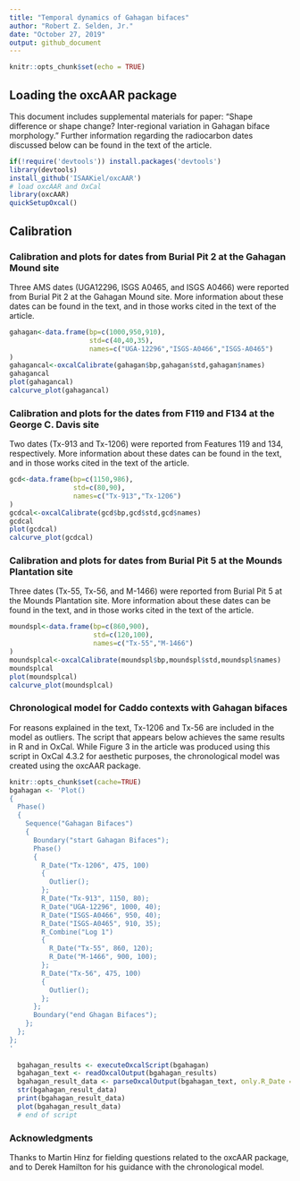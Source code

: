 ```yaml
---
title: "Temporal dynamics of Gahagan bifaces"
author: "Robert Z. Selden, Jr."
date: "October 27, 2019"
output: github_document
---
```


```r
knitr::opts_chunk$set(echo = TRUE)
```

## Loading the oxcAAR package

This document includes supplemental materials for paper: "Shape difference or shape change? Inter-regional variation in Gahagan biface morphology." Further information regarding the radiocarbon dates discussed below can be found in the text of the article.

```r
if(!require('devtools')) install.packages('devtools')
library(devtools)
install_github('ISAAKiel/oxcAAR')
# load oxcAAR and OxCal
library(oxcAAR)
quickSetupOxcal()
```

## Calibration

### Calibration and plots for dates from Burial Pit 2 at the Gahagan Mound site

Three AMS dates (UGA12296, ISGS A0465, and ISGS A0466) were reported from Burial Pit 2 at the Gahagan Mound site. More information about these dates can be found in the text, and in those works cited in the text of the article.

```r
gahagan<-data.frame(bp=c(1000,950,910),
                    std=c(40,40,35),
                    names=c("UGA-12296","ISGS-A0466","ISGS-A0465")
)
gahagancal<-oxcalCalibrate(gahagan$bp,gahagan$std,gahagan$names)
gahagancal
plot(gahagancal)
calcurve_plot(gahagancal)
```

### Calibration and plots for the dates from F119 and F134 at the George C. Davis site

Two dates (Tx-913 and Tx-1206) were reported from Features 119 and 134, respectively. More information about these dates can be found in the text, and in those works cited in the text of the article.

```r
gcd<-data.frame(bp=c(1150,986),
                std=c(80,90),
                names=c("Tx-913","Tx-1206")
)
gcdcal<-oxcalCalibrate(gcd$bp,gcd$std,gcd$names)
gcdcal
plot(gcdcal)
calcurve_plot(gcdcal)
```

### Calibration and plots for dates from Burial Pit 5 at the Mounds Plantation site

Three dates (Tx-55, Tx-56, and M-1466) were reported from Burial Pit 5 at the Mounds Plantation site. More information about these dates can be found in the text, and in those works cited in the text of the article.

```r
moundspl<-data.frame(bp=c(860,900),
                     std=c(120,100),
                     names=c("Tx-55","M-1466")
)
moundsplcal<-oxcalCalibrate(moundspl$bp,moundspl$std,moundspl$names)
moundsplcal
plot(moundsplcal)
calcurve_plot(moundsplcal)
```

### Chronological model for Caddo contexts with Gahagan bifaces

For reasons explained in the text, Tx-1206 and Tx-56 are included in the model as outliers. The script that appears below achieves the same results in R and in OxCal. While Figure 3 in the article was produced using this script in OxCal 4.3.2 for aesthetic purposes, the chronological model was created using the oxcAAR package.

```r
knitr::opts_chunk$set(cache=TRUE)
bgahagan <- 'Plot()
{
  Phase()
  {
    Sequence("Gahagan Bifaces")
    {
      Boundary("start Gahagan Bifaces");
      Phase()
      {
        R_Date("Tx-1206", 475, 100)
        {
          Outlier();
        };
        R_Date("Tx-913", 1150, 80);
        R_Date("UGA-12296", 1000, 40);
        R_Date("ISGS-A0466", 950, 40);
        R_Date("ISGS-A0465", 910, 35);
        R_Combine("Log 1")
        {
          R_Date("Tx-55", 860, 120);
          R_Date("M-1466", 900, 100);
        };
        R_Date("Tx-56", 475, 100)
        {
          Outlier();
        };
      };
      Boundary("end Ghagan Bifaces");
    };
  };
};
'
  
  bgahagan_results <- executeOxcalScript(bgahagan) 
  bgahagan_text <- readOxcalOutput(bgahagan_results)
  bgahagan_result_data <- parseOxcalOutput(bgahagan_text, only.R_Date = F)
  str(bgahagan_result_data)
  print(bgahagan_result_data)
  plot(bgahagan_result_data)
  # end of script
```

### Acknowledgments

Thanks to Martin Hinz for fielding questions related to the oxcAAR package, and to Derek Hamilton for his guidance with the chronological model.
